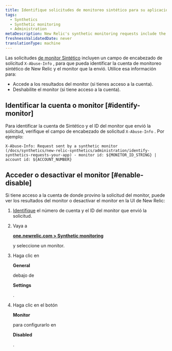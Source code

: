 ```yaml
---
title: Identifique solicitudes de monitoreo sintético para su aplicación
tags:
  - Synthetics
  - Synthetic monitoring
  - Administration
metaDescription: New Relic's synthetic monitoring requests include the x-info-abuse header to help you identify the account and monitor that sent it.
freshnessValidatedDate: never
translationType: machine
---
```


Las solicitudes [de monitor Sintético](/docs/synthetics/new-relic-synthetics/using-monitors/add-edit-monitors) incluyen un campo de encabezado de solicitud `X-Abuse-Info` , para que pueda identificar la cuenta de monitoreo sintético de New Relic y el monitor que la envió. Utilice esa información para:

* Accede a los resultados del monitor (si tienes acceso a la cuenta).
* Deshabilite el monitor (si tiene acceso a la cuenta).

## Identificar la cuenta o monitor [#identify-monitor]

Para identificar la cuenta de Sintético y el ID del monitor que envió la solicitud, verifique el campo de encabezado de solicitud `X-Abuse-Info` . Por ejemplo:

```
X-Abuse-Info: Request sent by a synthetic monitor (/docs/synthetics/new-relic-synthetics/administration/identify-synthetics-requests-your-app) - monitor id: ${MONITOR_ID_STRING} | account id: ${ACCOUNT_NUMBER}
```

## Acceder o desactivar el monitor [#enable-disable]

Si tiene acceso a la cuenta de donde provino la solicitud del monitor, puede ver los resultados del monitor o desactivar el monitor en la UI de New Relic:

1. [Identifique](#identify-monitor) el número de cuenta y el ID del monitor que envió la solicitud.

2. Vaya a

   <DNT>**[one.newrelic.com > Synthetic monitoring](https://one.newrelic.com/synthetics-nerdlets)**</DNT>

   y seleccione un monitor.

3. Haga clic en

   <DNT>**General**</DNT>

   debajo de

   <DNT>**Settings**</DNT>

   .

4. Haga clic en el botón

   <DNT>**Monitor**</DNT>

   para configurarlo en

   <DNT>**Disabled**</DNT>

   .